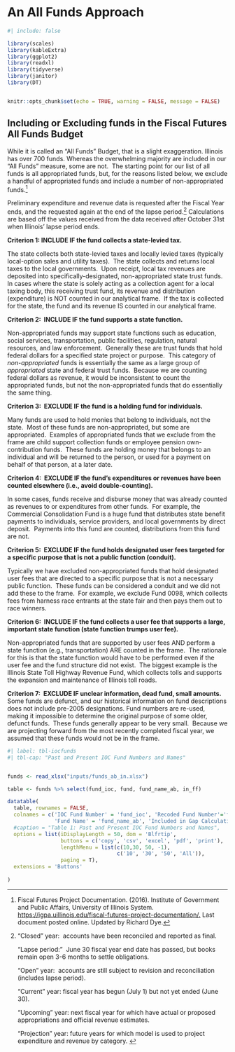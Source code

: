 # An All Funds Approach

```r
#| include: false

library(scales)
library(kableExtra)
library(ggplot2)
library(readxl)
library(tidyverse)
library(janitor)
library(DT)


knitr::opts_chunk$set(echo = TRUE, warning = FALSE, message = FALSE)

```

## Including or Excluding funds in the Fiscal Futures All Funds Budget

While it is called an "All Funds" Budget, that is a slight exaggeration. Illinois has over 700 funds. Whereas the overwhelming majority are included in our "All Funds" measure, some are not.  The starting point for our list of all funds is all appropriated funds, but, for the reasons listed below, we exclude a handful of appropriated funds and include a number of non-appropriated funds.[^fundsincluded-1] 

[^fundsincluded-1]: Fiscal Futures Project Documentation. (2016). Institute of Government and Public Affairs, University of Illinois System. <https://igpa.uillinois.edu/fiscal-futures-project-documentation/.> Last document posted online. Updated by Richard Dye.

Preliminary expenditure and revenue data is requested after the Fiscal Year ends, and the requested again at the end of the lapse period.[^fundsincluded-2] Calculations are based off the values received from the data received after October 31st when Illinois' lapse period ends.

[^fundsincluded-2]: "Closed" year:  accounts have been reconciled and reported as final.

    "Lapse period:"  June 30 fiscal year end date has passed, but books remain open 3-6 months to settle obligations.

    "Open" year:  accounts are still subject to revision and reconciliation (includes lapse period).

    "Current" year: fiscal year has begun (July 1) but not yet ended (June 30).

    "Upcoming" year: next fiscal year for which have actual or proposed appropriations and official revenue estimates.

    "Projection" year: future years for which model is used to project expenditure and revenue by category. 

**Criterion 1: INCLUDE IF the fund collects a state-levied tax.**

The state collects both state-levied taxes and locally levied taxes (typically local-option sales and utility taxes).  The state collects and returns local taxes to the local governments.  Upon receipt, local tax revenues are deposited into specifically-designated, non-appropriated state trust funds.  In cases where the state is solely acting as a collection agent for a local taxing body, this receiving trust fund, its revenue and distribution (expenditure) is NOT counted in our analytical frame.  If the tax is collected for the state, the fund and its revenue IS counted in our analytical frame. 

**Criterion 2:  INCLUDE IF the fund supports a state function.**

Non-appropriated funds may support state functions such as education, social services, transportation, public facilities, regulation, natural resources, and law enforcement.  Generally these are trust funds that hold federal dollars for a specified state project or purpose.  This category of *non-appropriated* funds is essentially the same as a large group of *appropriated* state and federal trust funds.  Because we are counting federal dollars as revenue, it would be inconsistent to count the appropriated funds, but not the non-appropriated funds that do essentially the same thing. 

**Criterion 3:  EXCLUDE IF the fund is a holding fund for individuals.**

Many funds are used to hold monies that belong to individuals, not the state.  Most of these funds are non-appropriated, but some are appropriated.  Examples of appropriated funds that we exclude from the frame are child support collection funds or employee pension own-contribution funds.  These funds are holding money that belongs to an individual and will be returned to the person, or used for a payment on behalf of that person, at a later date. 

**Criterion 4:  EXCLUDE IF the fund's expenditures or revenues have been counted elsewhere (i.e., avoid double-counting).**

In some cases, funds receive and disburse money that was already counted as revenues to or expenditures from other funds.  For example, the Commercial Consolidation Fund is a huge fund that distributes state benefit payments to individuals, service providers, and local governments by direct deposit.  Payments into this fund are counted, distributions from this fund are not. 

**Criterion 5:  EXCLUDE IF the fund holds designated user fees targeted for a specific purpose that is not a public function (conduit).**

Typically we have excluded non-appropriated funds that hold designated user fees that are directed to a specific purpose that is not a necessary public function.  These funds can be considered a conduit and we did not add these to the frame.  For example, we exclude Fund 0098, which collects fees from harness race entrants at the state fair and then pays them out to race winners.

**Criterion 6:  INCLUDE IF the fund collects a user fee that supports a large, important state function (state function trumps user fee).**

Non-appropriated funds that are supported by user fees AND perform a state function (e.g., transportation) ARE counted in the frame.  The rationale for this is that the state function would have to be performed even if the user fee and the fund structure did not exist.  The biggest example is the Illinois State Toll Highway Revenue Fund, which collects tolls and supports the expansion and maintenance of Illinois toll roads. 

**Criterion 7:  EXCLUDE IF unclear information, dead fund, small amounts.** Some funds are defunct, and our historical information on fund descriptions does not include pre-2005 designations. Fund numbers are re-used, making it impossible to determine the original purpose of some older, defunct funds.  These funds generally appear to be very small.  Because we are projecting forward from the most recently completed fiscal year, we assumed that these funds would not be in the frame. 

```r
#| label: tbl-iocfunds
#| tbl-cap: "Past and Present IOC Fund Numbers and Names"


funds <- read_xlsx("inputs/funds_ab_in.xlsx")

table <- funds %>% select(fund_ioc, fund, fund_name_ab, in_ff)

datatable(
  table, rownames = FALSE,
  colnames = c('IOC Fund Number' = 'fund_ioc', 'Recoded Fund Number'='fund',  
               'Fund Name' = 'fund_name_ab', 'Included in Gap Calculation' = 'in_ff' ),
  #caption = "Table 1: Past and Present IOC Fund Numbers and Names", 
  options = list(iDisplayLength = 50, dom = 'Blfrtip',
                 buttons = c('copy', 'csv', 'excel', 'pdf', 'print'),
                 lengthMenu = list(c(10,30, 50, -1), 
                                   c('10', '30', '50', 'All')),
                 paging = T),
  extensions = 'Buttons'
  
)
```
